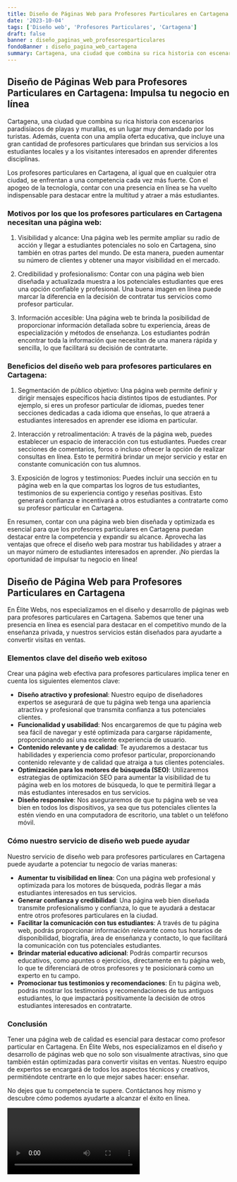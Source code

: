 ```yaml
---
title: Diseño de Páginas Web para Profesores Particulares en Cartagena
date: '2023-10-04'
tags: ['Diseño web', 'Profesores Particulares', 'Cartagena']
draft: false
banner : diseño_paginas_web_profesoresparticulares
fondoBanner : diseño_pagina_web_cartagena
summary: Cartagena, una ciudad que combina su rica historia con escenarios paradisíacos de playas y murallas, es un lugar muy demandado por los turistas. Además, cuenta con una amplia oferta educativa, que incluye una gran cantidad de profesores particulares que brindan sus servicios a los estudiantes locales y a los visitantes interesados en aprender diferentes disciplinas.
---
```


## Diseño de Páginas Web para Profesores Particulares en Cartagena: Impulsa tu negocio en línea

Cartagena, una ciudad que combina su rica historia con escenarios paradisíacos de playas y murallas, es un lugar muy demandado por los turistas. Además, cuenta con una amplia oferta educativa, que incluye una gran cantidad de profesores particulares que brindan sus servicios a los estudiantes locales y a los visitantes interesados en aprender diferentes disciplinas.

Los profesores particulares en Cartagena, al igual que en cualquier otra ciudad, se enfrentan a una competencia cada vez más fuerte. Con el apogeo de la tecnología, contar con una presencia en línea se ha vuelto indispensable para destacar entre la multitud y atraer a más estudiantes.

### Motivos por los que los profesores particulares en Cartagena necesitan una página web:

1. Visibilidad y alcance: Una página web les permite ampliar su radio de acción y llegar a estudiantes potenciales no solo en Cartagena, sino también en otras partes del mundo. De esta manera, pueden aumentar su número de clientes y obtener una mayor visibilidad en el mercado.

2. Credibilidad y profesionalismo: Contar con una página web bien diseñada y actualizada muestra a los potenciales estudiantes que eres una opción confiable y profesional. Una buena imagen en línea puede marcar la diferencia en la decisión de contratar tus servicios como profesor particular.

3. Información accesible: Una página web te brinda la posibilidad de proporcionar información detallada sobre tu experiencia, áreas de especialización y métodos de enseñanza. Los estudiantes podrán encontrar toda la información que necesitan de una manera rápida y sencilla, lo que facilitará su decisión de contratarte.

### Beneficios del diseño web para profesores particulares en Cartagena:

1. Segmentación de público objetivo: Una página web permite definir y dirigir mensajes específicos hacia distintos tipos de estudiantes. Por ejemplo, si eres un profesor particular de idiomas, puedes tener secciones dedicadas a cada idioma que enseñas, lo que atraerá a estudiantes interesados en aprender ese idioma en particular.

2. Interacción y retroalimentación: A través de la página web, puedes establecer un espacio de interacción con tus estudiantes. Puedes crear secciones de comentarios, foros o incluso ofrecer la opción de realizar consultas en línea. Esto te permitirá brindar un mejor servicio y estar en constante comunicación con tus alumnos.

3. Exposición de logros y testimonios: Puedes incluir una sección en tu página web en la que compartas los logros de tus estudiantes, testimonios de su experiencia contigo y reseñas positivas. Esto generará confianza e incentivará a otros estudiantes a contratarte como su profesor particular en Cartagena.

En resumen, contar con una página web bien diseñada y optimizada es esencial para que los profesores particulares en Cartagena puedan destacar entre la competencia y expandir su alcance. Aprovecha las ventajas que ofrece el diseño web para mostrar tus habilidades y atraer a un mayor número de estudiantes interesados en aprender. ¡No pierdas la oportunidad de impulsar tu negocio en línea!

<GifSeo />

<Cta />

## Diseño de Página Web para Profesores Particulares en Cartagena

En Élite Webs, nos especializamos en el diseño y desarrollo de páginas web para profesores particulares en Cartagena. Sabemos que tener una presencia en línea es esencial para destacar en el competitivo mundo de la enseñanza privada, y nuestros servicios están diseñados para ayudarte a convertir visitas en ventas.

### Elementos clave del diseño web exitoso

Crear una página web efectiva para profesores particulares implica tener en cuenta los siguientes elementos clave:

- **Diseño atractivo y profesional**: Nuestro equipo de diseñadores expertos se asegurará de que tu página web tenga una apariencia atractiva y profesional que transmita confianza a tus potenciales clientes.
- **Funcionalidad y usabilidad**: Nos encargaremos de que tu página web sea fácil de navegar y esté optimizada para cargarse rápidamente, proporcionando así una excelente experiencia de usuario.
- **Contenido relevante y de calidad**: Te ayudaremos a destacar tus habilidades y experiencia como profesor particular, proporcionando contenido relevante y de calidad que atraiga a tus clientes potenciales.
- **Optimización para los motores de búsqueda (SEO)**: Utilizaremos estrategias de optimización SEO para aumentar la visibilidad de tu página web en los motores de búsqueda, lo que te permitirá llegar a más estudiantes interesados en tus servicios.
- **Diseño responsive**: Nos aseguraremos de que tu página web se vea bien en todos los dispositivos, ya sea que tus potenciales clientes la estén viendo en una computadora de escritorio, una tablet o un teléfono móvil.

### Cómo nuestro servicio de diseño web puede ayudar

Nuestro servicio de diseño web para profesores particulares en Cartagena puede ayudarte a potenciar tu negocio de varias maneras:

- **Aumentar tu visibilidad en línea**: Con una página web profesional y optimizada para los motores de búsqueda, podrás llegar a más estudiantes interesados en tus servicios.
- **Generar confianza y credibilidad**: Una página web bien diseñada transmite profesionalismo y confianza, lo que te ayudará a destacar entre otros profesores particulares en la ciudad.
- **Facilitar la comunicación con tus estudiantes**: A través de tu página web, podrás proporcionar información relevante como tus horarios de disponibilidad, biografía, área de enseñanza y contacto, lo que facilitará la comunicación con tus potenciales estudiantes.
- **Brindar material educativo adicional**: Podrás compartir recursos educativos, como apuntes o ejercicios, directamente en tu página web, lo que te diferenciará de otros profesores y te posicionará como un experto en tu campo.
- **Promocionar tus testimonios y recomendaciones**: En tu página web, podrás mostrar los testimonios y recomendaciones de tus antiguos estudiantes, lo que impactará positivamente la decisión de otros estudiantes interesados en contratarte.

### Conclusión

Tener una página web de calidad es esencial para destacar como profesor particular en Cartagena. En Élite Webs, nos especializamos en el diseño y desarrollo de páginas web que no solo son visualmente atractivas, sino que también están optimizadas para convertir visitas en ventas. Nuestro equipo de expertos se encargará de todos los aspectos técnicos y creativos, permitiéndote centrarte en lo que mejor sabes hacer: enseñar.

No dejes que tu competencia te supere. Contáctanos hoy mismo y descubre cómo podemos ayudarte a alcanzar el éxito en línea.

<Video />

<CtaBot job='Profesores Particulares' city='Cartagena'/>

<Gmaps query='Cartagena+españa+maps' />